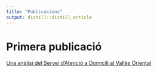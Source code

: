 ```yaml
---
title: "Publicacions"
output: distill::distill_article
---
```


# Primera publicació

[Una anàlisi del Servei d’Atenció a Domicili al Vallès Oriental](publicacions/Una_analisi_del_SAD_al_VO_2122.html)





